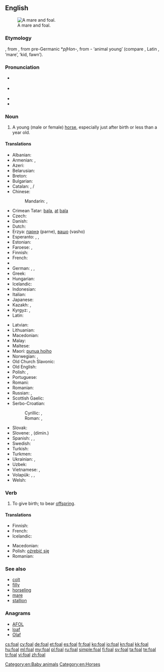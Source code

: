 ==English==
{{wikipedia|lang=en}}
[[Image:Mare and foal (Kvetina-Marie).jpg|thumb|right|A mare and foal.]]

===Etymology===
{{etyl|ang}} {{term|fola}}, from {{proto|Germanic|fulô}}, from pre-Germanic *''pl̥Hon''-, from {{proto|Indo-European|pōlH}}- ‘animal young’ (compare {{etyl|grc|-}} {{term|πώλος|tr=pṓlos|lang=grc}}, Latin {{term|pullus|lang=la}}, {{etyl|sq|-}} {{term|pelë|lang=sq}} ‘mare’, {{etyl|hy|-}} {{term||ul}} ‘kid, fawn’).

===Pronunciation===
* {{a|UK}} {{IPA|/fəʊl/}}
* {{a|US}} {{IPA|/foʊl/}}
* {{audio|en-us-foal.ogg|Audio (US)}}
* {{rhymes|əʊl}}

===Noun===
{{en-noun}}

# A young (male or female) [[horse]], especially just after birth or less than a year old.

====Translations====
{{trans-top|young (male or female) horse}}
* Albanian: {{t-|sq|mëz|m|xs=Albanian}}
* Armenian: {{t-|hy|մտրուկ|tr=mtruk}}, {{t-|hy|քուռակ|tr=k’urak}}
* Azeri: {{t-|az|qulun}}
* Belarusian: {{t-|be|жарабя|n|tr=žarabjá|sc=Cyrl}}
* Breton: {{t+|br|ebeul|m}}
* Bulgarian: {{t+|bg|конче|n|tr=konče|sc=Cyrl}}
* Catalan: {{t-|ca|pollí}}, {{t-|ca|poltre}} {{m}}/{{f}}
* Chinese:
*: Mandarin: {{t|zh|駒子|sc=Hani}}, {{t|zh|驹子|tr=jūzi|sc=Hani}}
* Crimean Tatar: [[bala#Crimean Tatar|bala]], [[at]] [[bala]]
* Czech: {{t+|cs|hříbě|n}}
* Danish: {{t+|da|føl|n}}
* Dutch: {{t+|nl|veulen|n}}
* Erzya: [[парнэ]] (parne), [[вашо]] (vasho)
* Esperanto: {{qualifier|♂♀}} {{t-|eo|ĉevalido}}, {{qualifier|♂}} {{t-|eo|virĉevalido}}, {{qualifier|♀}} {{t-|eo|ĉevalidino}}
* Estonian: {{t-|et|varss}}
* Faroese: {{t-|fo|fyl|n}}, {{t-|fo|foli|m}}
* Finnish: {{t+|fi|varsa}}
* French: {{t+|fr|poulain|m}}
* {{trreq|Georgian}}
* German: {{t+|de|Fohlen|n}}, {{t+|de|Füllen|n}}, {{t-|de|Jungpferd|n}}
* Greek: {{t+|el|πουλάρι|n|tr=poulári}}
* Hungarian: {{t+|hu|csikó}}
* Icelandic: {{t+|is|folald|n}}
* Indonesian: {{t-|id|anak kuda}}
* Italian: {{t+|it|puledro|n}}
* Japanese: {{t-|ja|子馬|tr=[[こうま]], ko-uma}}
* Kazakh: {{t|kk|құлын|tr=qulın|sc=Cyrl}}, {{t|kk|құлыншақ|tr=qulınşaq|sc=Cyrl}}
* Kyrgyz: {{t-|ky|кулун|tr=kulun|sc=Cyrl}}, {{t-|ky|тай|tr=tay|sc=Cyrl}}
* Latin: {{t-|la|equulus|m}}
{{trans-mid}}
* Latvian: {{t-|lv|kumeļš}}
* Lithuanian: {{t-|lt|kumeliukas}}
* Macedonian: {{t-|mk|ждребе|n|tr=ždrébe}}
* Malay: {{t-|ms|anak kuda}}
* Maltese: {{t-|mt|felu|m}}
* Maori: [[punua hoiho]]
* Norwegian: {{t+|no|føll|n}},  {{t+|no|fole|m}}
* Old Church Slavonic: {{tø|cu|жрѣбьць|m|tr=žrěbĭcĭ|sc=Cyrs}}
* Old English: {{t-|ang|fola|m|xs=Old English}}
* Polish: {{t+|pl|źrebak|m}}, {{t+|pl|źrebię|n}}
* Portuguese: {{t+|pt|potro|m}}
* Romani: {{tø|rom|khuro}}
* Romanian: {{t+|ro|mânz|m}}
* Russian: {{t+|ru|жеребёнок|tr=žerebjónok|m}}, {{t+|ru|жеребец|tr=žerebéc|m}}
* Scottish Gaelic: {{t-|gd|searrach|m|xs=Scottish Gaelic}}
* Serbo-Croatian:
*: Cyrillic: {{t-|sh|ждребе|n|sc=Cyrl}}, {{t-|sh|ждријебе|n|sc=Cyrl}}
*: Roman: {{t-|sh|ždrebe|n}}, {{t-|sh|ždrebe|n}}
* Slovak: {{t-|sk|žriebä|n}}
* Slovene: {{t+|sl|žrebe|n}}, {{t-|sl|žrebiček|m}} (dimin.)
* Spanish: {{t-|es|potranco|m}}, {{t+|es|potro|m}}, {{t-|es|potra|f}}
* Swedish: {{t+|sv|föl|n}}
* Turkish: {{t+|tr|tay}}
* Turkmen: {{t-|tk|taý}}
* Ukrainian: {{t-|uk|лоша|m|tr=loša|sc=Cyrl}}, {{t+|uk|жеребець|m|tr=žerebécʹ|sc=Cyrl}}
* Uzbek: {{t-|uz|toy}}
* Vietnamese: {{t-|vi|ngựa con}}, {{t-|vi|lừa con}}
* Volapük: {{qualifier|♂♀}} {{t+|vo|jevodül}}, {{qualifier|♂}} {{t+|vo|hijevodül}}, {{qualifier|♀}} {{t+|vo|jijevodül}}
* Welsh: {{t+|cy|ebol|m|xs=Welsh}}
{{trans-bottom}}

===Verb===
{{en-verb|foals|foaling|foaled|foaled}}

# {{context|equestrian}} To give birth; to bear [[offspring]].

====Translations====
{{trans-top|give birth}}
* Finnish: {{t+|fi|varsoa}}
* French: {{t+|fr|pouliner}}
* Icelandic: {{t+|is|kasta}}
{{trans-mid}}
* Macedonian: {{t-|mk|се ождребува|tr=se oždrébuva}}
* Polish: [[oźrebić się]]
* Romanian: {{t+|ro|făta}}
{{trans-bottom}}

===See also===
* [[colt]]
* [[filly]]
* [[horseling]]
* [[mare]]
* [[stallion]]

===Anagrams===
* [[AFOL#English|AFOL]]
* [[loaf#English|loaf]]
* [[Olaf#English|Olaf]]

[[Category:en:Baby animals]]
[[Category:en:Horses]]

[[cs:foal]]
[[cy:foal]]
[[de:foal]]
[[et:foal]]
[[es:foal]]
[[fr:foal]]
[[ko:foal]]
[[io:foal]]
[[kn:foal]]
[[kk:foal]]
[[hu:foal]]
[[ml:foal]]
[[my:foal]]
[[pl:foal]]
[[ru:foal]]
[[simple:foal]]
[[fi:foal]]
[[sv:foal]]
[[ta:foal]]
[[te:foal]]
[[tr:foal]]
[[vi:foal]]
[[zh:foal]]